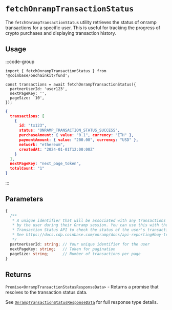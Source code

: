 # `fetchOnrampTransactionStatus`

The `fetchOnrampTransactionStatus` utility retrieves the status of onramp transactions for a specific user. This is useful for tracking the progress of crypto purchases and displaying transaction history.

## Usage

:::code-group

```tsx twoslash [code]
import { fetchOnrampTransactionStatus } from '@coinbase/onchainkit/fund';

const transactions = await fetchOnrampTransactionStatus({
  partnerUserId: 'user123',
  nextPageKey: '',
  pageSize: '10',
});
```

```json [return value]
{
  transactions: [
    {
      id: "tx123",
      status: "ONRAMP_TRANSACTION_STATUS_SUCCESS",
      purchaseAmount: { value: "0.1", currency: "ETH" },
      paymentAmount: { value: "200.00", currency: "USD" },
      network: "ethereum",
      createdAt: "2024-01-01T12:00:00Z"
    }
  ],
  nextPageKey: "next_page_token",
  totalCount: "1"
}
```

:::

## Parameters

```typescript
{
  /**
   * A unique identifier that will be associated with any transactions created
   * by the user during their Onramp session. You can use this with the
   * Transaction Status API to check the status of the user's transaction.
   * See https://docs.cdp.coinbase.com/onramp/docs/api-reporting#buy-transaction-status
   */
  partnerUserId: string; // Your unique identifier for the user
  nextPageKey: string;   // Token for pagination
  pageSize: string;      // Number of transactions per page
}
```

## Returns

`Promise<OnrampTransactionStatusResponseData>` - Returns a promise that resolves to the transaction status data.

See [`OnrampTransactionStatusResponseData`](/builderkits/onchainkit/fund/types#onramptransactionstatusresponsedata) for full response type details.
